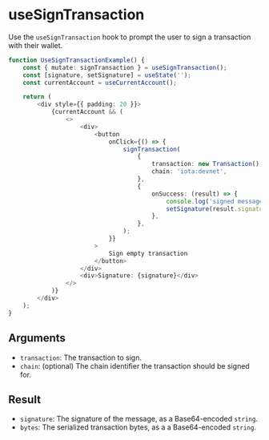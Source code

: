 # useSignTransaction

Use the `useSignTransaction` hook to prompt the user to sign a transaction with their
wallet.

```ts live
function UseSignTransactionExample() {
    const { mutate: signTransaction } = useSignTransaction();
    const [signature, setSignature] = useState('');
    const currentAccount = useCurrentAccount();

    return (
        <div style={{ padding: 20 }}>
            {currentAccount && (
                <>
                    <div>
                        <button
                            onClick={() => {
                                signTransaction(
                                    {
                                        transaction: new Transaction(),
                                        chain: 'iota:devnet',
                                    },
                                    {
                                        onSuccess: (result) => {
                                            console.log('signed message', result);
                                            setSignature(result.signature);
                                        },
                                    },
                                );
                            }}
                        >
                            Sign empty transaction
                        </button>
                    </div>
                    <div>Signature: {signature}</div>
                </>
            )}
        </div>
    );
}
```

## Arguments

-   `transaction`: The transaction to sign.
-   `chain`: (optional) The chain identifier the transaction should be signed for.

## Result

-   `signature`: The signature of the message, as a Base64-encoded `string`.
-   `bytes`: The serialized transaction bytes, as a a Base64-encoded `string`.
